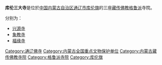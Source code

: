{{文物保护单位
| 级别 = 全国
| 名称 = 库伦三大寺
| 图片 = 
| 所在 = [[内蒙古自治区|内蒙古自治区]][[库伦旗|库伦旗]]
| 分类 = 古建筑
| 时代 = [[清|清]]
| 编号 = 	6-494
| 登录 = 	2006年5月25日
}}

'''库伦三大寺'''是位於[[中国|中国]][[内蒙古自治区|内蒙古自治区]][[通辽市|通辽市]][[库伦旗|库伦旗]]的三座[[藏传佛教|藏传佛教]][[格鲁派|格鲁派]]寺院。

分别为：
*[[兴源寺|兴源寺]]
*[[象教寺|象教寺]]
*[[福缘寺|福缘寺]]

{{内蒙古全国重点文物保护单位}}
[[Category:通辽佛寺|Category:通辽佛寺]]
[[Category:内蒙古全国重点文物保护单位|Category:内蒙古全国重点文物保护单位]]
[[Category:内蒙古藏传佛教寺院|Category:内蒙古藏传佛教寺院]]
[[Category:格鲁派寺院|Category:格鲁派寺院]]
[[Category:库伦旗|Category:库伦旗]]